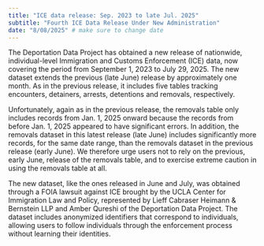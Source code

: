 ```yaml
---
title: "ICE data release: Sep. 2023 to late Jul. 2025"
subtitle: "Fourth ICE Data Release Under New Administration"
date: "8/08/2025" # make sure to change date
---
```


The Deportation Data Project has obtained a new release of nationwide, individual-level Immigration and Customs Enforcement (ICE) data, now covering the period from September 1, 2023 to July 29, 2025. The new dataset extends the previous (late June) release by approximately one month. As in the previous release, it includes five tables tracking encounters, detainers, arrests, detentions and removals, respectively. 

Unfortunately, again as in the previous release, the removals table only includes records from Jan. 1, 2025 onward because the records from before Jan. 1, 2025 appeared to have significant errors. In addition, the removals dataset in this latest release (late June) includes significantly more records, for the same date range, than the removals dataset in the previous release (early June). We therefore urge users not to rely on the previous, early June, release of the removals table, and to exercise extreme caution in using the removals table at all.

The new dataset, like the ones released in June and July, was obtained through a FOIA lawsuit against ICE brought by the UCLA Center for Immigration Law and Policy, represented by Lieff Cabraser Heimann & Bernstein LLP and Amber Qureshi of the Deportation Data Project. The dataset includes anonymized identifiers that correspond to individuals, allowing users to follow individuals through the enforcement process without learning their identities.
